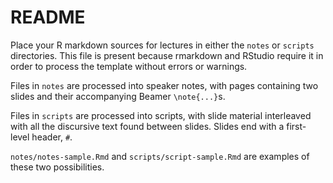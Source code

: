 # README

Place your R markdown sources for lectures in either the `notes` or `scripts` directories. This file is present because rmarkdown and RStudio require it in order to process the template without errors or warnings.

Files in `notes` are processed into speaker notes, with pages containing two slides and their accompanying Beamer `\note{...}`s.

Files in `scripts` are processed into scripts, with slide material interleaved with all the discursive text found between slides. Slides end with a first- level header, `#`.

`notes/notes-sample.Rmd` and `scripts/script-sample.Rmd` are examples of these two possibilities. 
